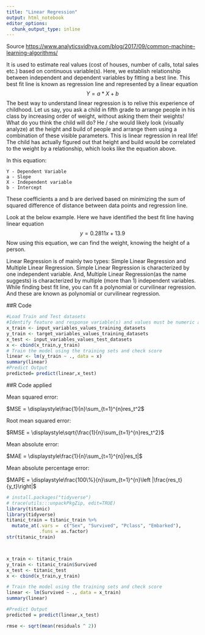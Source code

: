 ```yaml
---
title: "Linear Regression"
output: html_notebook
editor_options: 
  chunk_output_type: inline
---
```


Source <https://www.analyticsvidhya.com/blog/2017/09/common-machine-learning-algorithms/>

It is used to estimate real values (cost of houses, number of calls, total sales etc.) based on continuous variable(s). Here, we establish relationship between independent and dependent variables by fitting a best line. This best fit line is known as regression line and represented by a linear equation 
$$Y= a *X + b$$
The best way to understand linear regression is to relive this experience of childhood. Let us say, you ask a child in fifth grade to arrange people in his class by increasing order of weight, without asking them their weights! What do you think the child will do? He / she would likely look (visually analyze) at the height and build of people and arrange them using a combination of these visible parameters. This is linear regression in real life! The child has actually figured out that height and build would be correlated to the weight by a relationship, which looks like the equation above.

In this equation:

    Y - Dependent Variable
    a - Slope
    X - Independent variable
    b - Intercept

These coefficients a and b are derived based on minimizing the sum of squared difference of distance between data points and regression line.

Look at the below example. Here we have identified the best fit line having linear equation 
$$y=0.2811x+13.9$$ 
Now using this equation, we can find the weight, knowing the height of a person.

Linear Regression is of mainly two types: Simple Linear Regression and Multiple Linear Regression. Simple Linear Regression is characterized by one independent variable. And, Multiple Linear Regression(as the name suggests) is characterized by multiple (more than 1) independent variables. While finding best fit line, you can fit a polynomial or curvilinear regression. And these are known as polynomial or curvilinear regression.

##R Code

```r
#Load Train and Test datasets
#Identify feature and response variable(s) and values must be numeric and numpy arrays
x_train <- input_variables_values_training_datasets
y_train <- target_variables_values_training_datasets
x_test <- input_variables_values_test_datasets
x <- cbind(x_train,y_train)
# Train the model using the training sets and check score
linear <- lm(y_train ~ ., data = x)
summary(linear)
#Predict Output
predicted= predict(linear,x_test) 
```

##R Code applied

Mean squared error:

$MSE = \displaystyle\frac{1}{n}\sum_{t=1}^{n}res_t^2$  

Root mean squared error:

$RMSE = \displaystyle\sqrt{\frac{1}{n}\sum_{t=1}^{n}res_t^2}$

Mean absolute error:

$MAE = \displaystyle\frac{1}{n}\sum_{t=1}^{n}|res_t|$ 

Mean absolute percentage error:

$MAPE = \displaystyle\frac{100\%}{n}\sum_{t=1}^{n}\left |\frac{res_t}{y_t}\right|$

```r
# install.packages("tidyverse")
# trace(utils:::unpackPkgZip, edit=TRUE)
library(titanic)
library(tidyverse)
titanic_train = titanic_train %>%
  mutate_at(.vars =  c("Sex", "Survived", "Pclass", "Embarked"),
            .funs = as.factor)
str(titanic_train)



x_train <- titanic_train
y_train <- titanic_train$Survived
x_test <- titanic_test
x <- cbind(x_train,y_train)

# Train the model using the training sets and check score
linear <- lm(Survived ~ ., data = x_train)
summary(linear)

#Predict Output
predicted = predict(linear,x_test)

rmse <- sqrt(mean(residuals ^ 2))


```

